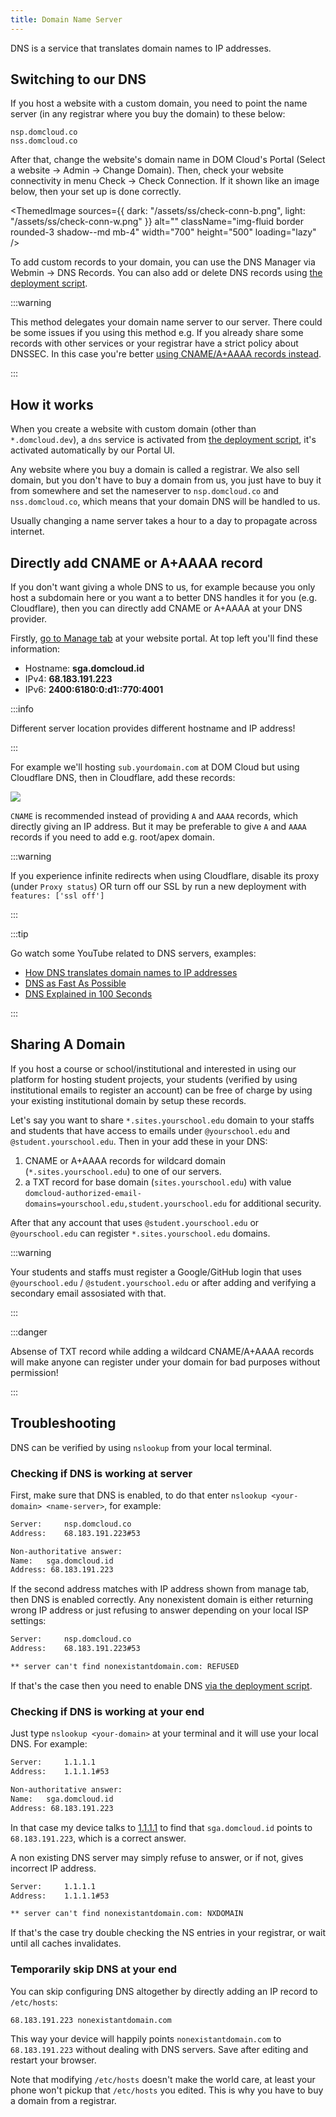 ```yaml
---
title: Domain Name Server
---
```



DNS is a service that translates domain names to IP addresses. 

## Switching to our DNS

If you host a website with a custom domain, you need to point the name server (in any registrar where you buy the domain) to these below:

```
nsp.domcloud.co
nss.domcloud.co
```

After that, change the website's domain name in DOM Cloud's Portal (Select a website -> Admin -> Change Domain). Then, check your website connectivity in menu Check -> Check Connection. If it shown like an image below, then your set up is done correctly.

<ThemedImage
    sources={{
        dark: "/assets/ss/check-conn-b.png",
        light: "/assets/ss/check-conn-w.png"
    }}
    alt=""
    className="img-fluid border rounded-3 shadow--md mb-4"
    width="700"
    height="500"
    loading="lazy"
/>


To add custom records to your domain, you can use the DNS Manager via Webmin -> DNS Records. You can also add or delete DNS records using [the deployment script](./deploy.mdx#dns).

:::warning

This method delegates your domain name server to our server. There could be some issues if you using this method e.g. If you already share some records with other services or your registrar have a strict policy about DNSSEC. In this case you're better [using CNAME/A+AAAA records instead](#directly-add-cname-or-aaaaa-record).

:::

## How it works

When you create a website with custom domain (other than `*.domcloud.dev`), a `dns` service is activated from [the deployment script](./deploy.mdx#dns), it's activated automatically by our Portal UI.

Any website where you buy a domain is called a registrar. We also sell domain, but you don't have to buy a domain from us, you just have to buy it from somewhere and set the nameserver to `nsp.domcloud.co` and `nss.domcloud.co`, which means that your domain DNS will be handled to us.

Usually changing a name server takes a hour to a day to propagate across internet.

## Directly add CNAME or A+AAAA record

If you don't want giving a whole DNS to us, for example because you only host a subdomain here or you want a to better DNS handles it for you (e.g. Cloudflare), then you can directly add CNAME or A+AAAA at your DNS provider.

Firstly, [go to Manage tab](../intro/getting-started.mdx#managing-website) at your website portal. At top left you'll find these information:

+ Hostname: **sga.domcloud.id**
+ IPv4: **68.183.191.223**
+ IPv6: **2400:6180:0:d1::770:4001**

:::info

Different server location provides different hostname and IP address!

:::

For example we'll hosting `sub.yourdomain.com` at DOM Cloud but using Cloudflare DNS, then in Cloudflare, add these records:

![](/assets/images/cloudflare-add.png)

`CNAME` is recommended instead of providing `A` and `AAAA` records, which directly giving an IP address. But it may be preferable to give `A` and `AAAA` records if you need to add e.g. root/apex domain.

:::warning

If you experience infinite redirects when using Cloudflare, disable its proxy <br/> (under `Proxy status`) OR turn off our SSL by run a new deployment with `features: ['ssl off']`

:::

:::tip

Go watch some YouTube related to DNS servers, examples:

+ [How DNS translates domain names to IP addresses](https://www.youtube.com/watch?v=GlZC4Jwf3xQ)
+ [DNS as Fast As Possible](https://www.youtube.com/watch?v=Rck3BALhI5c)
+ [DNS Explained in 100 Seconds](https://www.youtube.com/watch?v=UVR9lhUGAyU)

:::

## Sharing A Domain

If you host a course or school/institutional and interested in using our platform for hosting student projects, your students (verified by using institutional emails to register an account) can be free of charge by using your existing institutional domain by setup these records. 

Let's say you want to share `*.sites.yourschool.edu` domain to your staffs and students that have access to emails under `@yourschool.edu` and `@student.yourschool.edu`. Then in your add these in your DNS:

1. CNAME or A+AAAA records for wildcard domain (`*.sites.yourschool.edu`) to one of our servers.
2. a TXT record for base domain (`sites.yourschool.edu`) with value `domcloud-authorized-email-domains=yourschool.edu,student.yourschool.edu` for additional security.

After that any account that uses `@student.yourschool.edu` or `@yourschool.edu` can register `*.sites.yourschool.edu` domains.

:::warning

Your students and staffs must register a Google/GitHub login that uses `@yourschool.edu` / `@student.yourschool.edu` or after adding and verifying a secondary email assosiated with that.

:::


:::danger

Absense of TXT record while adding a wildcard CNAME/A+AAAA records will make anyone can register under your domain for bad purposes without permission!

:::

## Troubleshooting

DNS can be verified by using `nslookup` from your local terminal.

### Checking if DNS is working at server

First, make sure that DNS is enabled, to do that enter `nslookup <your-domain> <name-server>`, for example:

```txt title="$> nslookup sga.domcloud.id nsp.domcloud.co"
Server:		nsp.domcloud.co
Address:	68.183.191.223#53

Non-authoritative answer:
Name:	sga.domcloud.id
Address: 68.183.191.223
```

If the second address matches with IP address shown from manage tab, then DNS is enabled correctly. Any nonexistent domain is either returning wrong IP address or just refusing to answer depending on your local ISP settings:

```txt title="$> nslookup nonexistantdomain.com nsp.domcloud.co"
Server:		nsp.domcloud.co
Address:	68.183.191.223#53

** server can't find nonexistantdomain.com: REFUSED
```

If that's the case then you need to enable DNS [via the deployment script](./deploy.mdx#dns).

### Checking if DNS is working at your end

Just type `nslookup <your-domain>` at your terminal and it will use your local DNS. For example:

```txt title="$> nslookup sga.domcloud.id"
Server:		1.1.1.1
Address:	1.1.1.1#53

Non-authoritative answer:
Name:	sga.domcloud.id
Address: 68.183.191.223
```

In that case my device talks to [1.1.1.1](https://1.1.1.1) to find that `sga.domcloud.id` points to `68.183.191.223`, which is a correct answer.

A non existing DNS server may simply refuse to answer, or if not, gives incorrect IP address.

```txt title="$> nslookup nonexistantdomain.com"
Server:		1.1.1.1
Address:	1.1.1.1#53

** server can't find nonexistantdomain.com: NXDOMAIN
```

If that's the case try double checking the NS entries in your registrar, or wait until all caches invalidates.

### Temporarily skip DNS at your end

You can skip configuring DNS altogether by directly adding an IP record to `/etc/hosts`:

```txt title="$> sudo nano /etc/hosts"
68.183.191.223 nonexistantdomain.com
```

This way your device will happily points `nonexistantdomain.com` to `68.183.191.223` without dealing with DNS servers. Save after editing and restart your browser.

Note that modifying `/etc/hosts` doesn't make the world care, at least your phone won't pickup that `/etc/hosts` you edited. This is why you have to buy a domain from a registrar.

